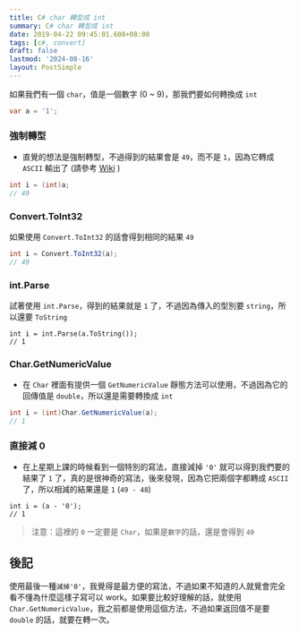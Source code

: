 ```yaml
---
title: C# char 轉型成 int
summary: C# char 轉型成 int
date: 2019-04-22 09:45:01.608+08:00
tags: [c#, convert]
draft: false
lastmod: '2024-08-16'
layout: PostSimple
---
```


如果我們有一個 `char`，值是一個數字 (0 ~ 9)，那我們要如何轉換成 `int`

```csharp
var a = '1';
```

### 強制轉型

- 直覺的想法是強制轉型，不過得到的結果會是 `49`，而不是 `1`，因為它轉成 `ASCII` 輸出了 (請參考 [Wiki](https://zh.wikipedia.org/wiki/ASCII) )

```csharp
int i = (int)a;
// 49
```

### Convert.ToInt32

如果使用 `Convert.ToInt32` 的話會得到相同的結果 `49`

```csharp
int i = Convert.ToInt32(a);
// 49
```

### int.Parse

試著使用 `int.Parse`，得到的結果就是 `1` 了，不過因為傳入的型別要 `string`，所以還要 `ToString`

```
int i = int.Parse(a.ToString());
// 1
```

### Char.GetNumericValue

- 在 `Char` 裡面有提供一個 `GetNumericValue` 靜態方法可以使用，不過因為它的回傳值是 `double`，所以還是需要轉換成 `int`

```csharp
int i = (int)Char.GetNumericValue(a);
// 1
```

### 直接減 0

- 在上星期上課的時候看到一個特別的寫法，直接減掉 `'0'` 就可以得到我們要的結果了 `1` 了，真的是很神奇的寫法，後來發現，因為它把兩個字都轉成 `ASCII` 了，所以相減的結果還是 `1` (`49 - 48`)

```
int i = (a - '0');
// 1
```

> 注意：這裡的 `0` 一定要是 `Char`，如果是`數字`的話，還是會得到 `49`

## 後記

使用最後一種`減掉'0'`，我覺得是最方便的寫法，不過如果不知道的人就覺會完全看不懂為什麼這樣子寫可以 work。如果要比較好理解的話，就使用 `Char.GetNumericValue`，我之前都是使用這個方法，不過如果返回值不是要 `double` 的話，就要在轉一次。
